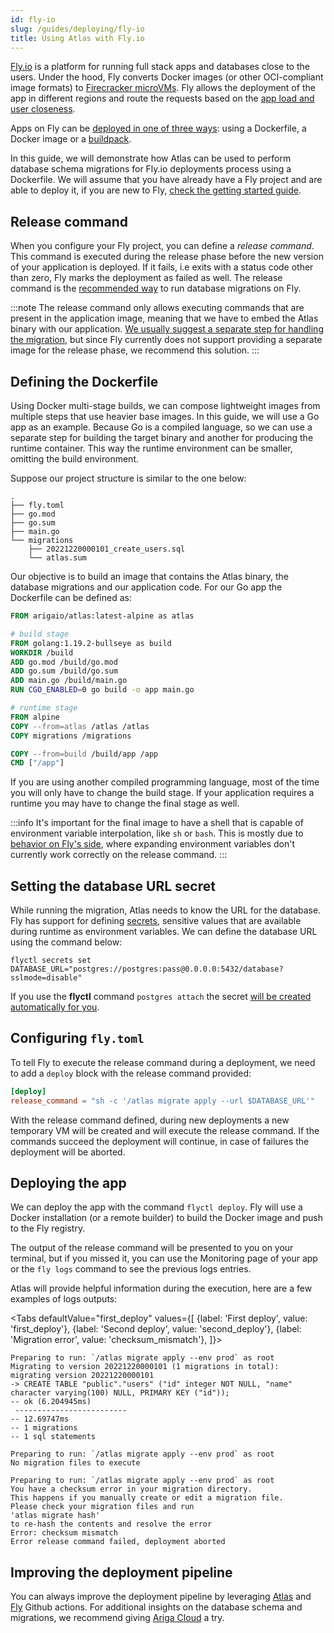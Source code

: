 ```yaml
---
id: fly-io
slug: /guides/deploying/fly-io
title: Using Atlas with Fly.io
---
```



[Fly.io](https://fly.io/) is a platform for running full stack apps and databases close to the users. Under the hood, Fly
converts Docker images (or other OCI-compliant image formats) to [Firecracker microVMs](https://firecracker-microvm.github.io/). Fly allows
the deployment of the app in different regions and route the requests based on the [app load and user closeness](https://fly.io/docs/reference/load-balancing/).

Apps on Fly can be [deployed in one of three ways](https://fly.io/docs/reference/builders/): using a Dockerfile, a
Docker image or a [buildpack](https://buildpacks.io/).

In this guide, we will demonstrate how Atlas can be used to perform database schema migrations for Fly.io deployments process using a Dockerfile.
We will assume that you have already have a Fly project and are able to deploy it, if you are new to Fly, [check the getting started guide](https://fly.io/docs/speedrun/).

## Release command

When you configure your Fly project, you can define a _release command_. This command is executed during the release phase before the new version of your application is deployed.  If it fails, i.e exits with a status code other than zero, Fly marks the deployment as failed as well. The release command is the
[recommended way](https://fly.io/docs/reference/configuration/#the-deploy-section) to run database migrations on Fly.

:::note
The release command only allows executing commands that are present in the application image, meaning that we
have to embed the Atlas binary with our application. [We usually suggest a separate step for handling the
migration](https://atlasgo.io/guides/deploying/intro#running-migrations-as-part-of-deployment-pipelines),
but since Fly currently does not support providing a separate image for the release phase, we recommend this solution.
:::

## Defining the Dockerfile

Using Docker multi-stage builds, we can compose lightweight images from multiple steps that use heavier base images. In this guide, we will use a Go app as an example. Because Go is a compiled language, so we can use a separate step for building the target binary and another for producing the runtime container. This way the runtime environment can be smaller, omitting the build environment.

Suppose our project structure is similar to the one below:

```text
.
├── fly.toml
├── go.mod
├── go.sum
├── main.go
└── migrations
    ├── 20221220000101_create_users.sql
    └── atlas.sum
```

Our objective is to build an image that contains the Atlas binary, the database migrations and our application code. For
our Go app the Dockerfile can be defined as:

```dockerfile title="Dockerfile"
FROM arigaio/atlas:latest-alpine as atlas

# build stage
FROM golang:1.19.2-bullseye as build
WORKDIR /build
ADD go.mod /build/go.mod
ADD go.sum /build/go.sum
ADD main.go /build/main.go
RUN CGO_ENABLED=0 go build -o app main.go

# runtime stage
FROM alpine
COPY --from=atlas /atlas /atlas
COPY migrations /migrations

COPY --from=build /build/app /app
CMD ["/app"]
```

If you are using another compiled programming language, most of the time you will only have to change the build stage.
If your application requires a runtime you may have to change the final stage as well.

:::info
It's important for the final image to have a shell that is capable of environment variable interpolation, like `sh` or `bash`. This is mostly
due to [behavior on Fly's side](https://community.fly.io/t/using-env-variables-in-release-command/7186),
where expanding environment variables don't currently work correctly on the release command.
:::

## Setting the database URL secret

While running the migration, Atlas needs to know the URL for the database. Fly has support for
defining [secrets](https://fly.io/docs/reference/secrets/), sensitive values that are available during runtime as
environment variables. We can define the database URL using the command below:

```
flyctl secrets set DATABASE_URL="postgres://postgres:pass@0.0.0.0:5432/database?sslmode=disable"
```

If you use the **flyctl** command `postgres attach` the
secret [will be created automatically for you](https://fly.io/docs/postgres/managing/attach-detach/#attach-a-fly-app).

## Configuring `fly.toml`

To tell Fly to execute the release command during a deployment, we need to add a `deploy` block with the release
command provided:

```toml title="fly.toml"
[deploy]
release_command = "sh -c '/atlas migrate apply --url $DATABASE_URL'"
```

With the release command defined, during new deployments a new temporary VM will be created and will execute the release
command. If the commands succeed the deployment will continue, in case of failures the deployment will be aborted.

## Deploying the app

We can deploy the app with the command `flyctl deploy`. Fly will use a Docker installation (or a remote builder) to
build the Docker image and push to the Fly registry.

The output of the release command will be presented to you on your terminal, but if you missed it, you can use the
Monitoring page of your app or the `fly logs` command to see the previous logs entries.

Atlas will provide helpful information during the execution, here are a few examples of logs outputs:

<Tabs
defaultValue="first_deploy"
values={[
{label: 'First deploy', value: 'first_deploy'},
{label: 'Second deploy', value: 'second_deploy'},
{label: 'Migration error', value: 'checksum_mismatch'},
]}>
<TabItem value="first_deploy">

```text
Preparing to run: `/atlas migrate apply --env prod` as root
Migrating to version 20221220000101 (1 migrations in total):
migrating version 20221220000101
-> CREATE TABLE "public"."users" ("id" integer NOT NULL, "name" character varying(100) NULL, PRIMARY KEY ("id"));
-- ok (6.204945ms)
 -------------------------
-- 12.69747ms
-- 1 migrations
-- 1 sql statements
```

</TabItem>
<TabItem value="second_deploy">

```text
Preparing to run: `/atlas migrate apply --env prod` as root
No migration files to execute
```

</TabItem>
<TabItem value="checksum_mismatch">

```text
Preparing to run: `/atlas migrate apply --env prod` as root
You have a checksum error in your migration directory.
This happens if you manually create or edit a migration file.
Please check your migration files and run
'atlas migrate hash'
to re-hash the contents and resolve the error
Error: checksum mismatch
Error release command failed, deployment aborted
```

</TabItem>
</Tabs>

## Improving the deployment pipeline

You can always improve the deployment pipeline by leveraging [Atlas](https://atlasgo.io/integrations/github-actions)
and [Fly](https://fly.io/docs/app-guides/continuous-deployment-with-github-actions/) Github actions. For additional
insights on the database schema and migrations, we recommend giving [Ariga Cloud](https://atlasgo.io/cloud/getting-started) a try.